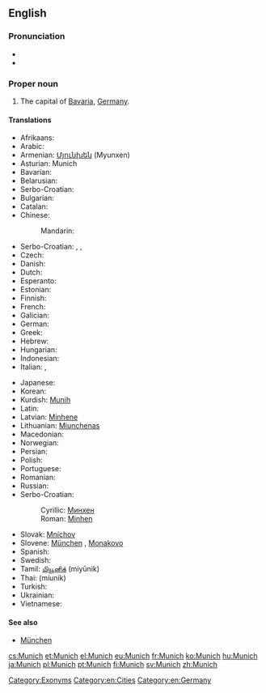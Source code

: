 ==English==

{{wikipedia}}

===Pronunciation===
* {{IPA|/mjuːnɪk/}}
* {{rhymes|uːnɪk}}

===Proper noun===
{{en-proper noun}}

# The capital of [[Bavaria]], [[Germany]].

====Translations====
{{rfc-tsort|duplicate language: Serbo-Croatian}}
{{trans-top|capital of Bavaria}}
* Afrikaans: {{t-|af|München|xs=Afrikaans}}
* Arabic: {{t-|ar|ميونخ|m|tr=myūnix|sc=Arab}}
* Armenian: [[Մյունխեն]] (Myunxen)
* Asturian: Munich
* Bavarian: {{tø|bar|Minga}}
* Belarusian: {{t-|be|Мюнхэн|m|tr=Mjúnxen|xs=Belarusian}}
* Serbo-Croatian: {{t|sh|Minhen|m}}
* Bulgarian: {{t+|bg|Мюнхен|m|tr=Mjúnhen}}
* Catalan: {{t-|ca|Munic|m}}
* Chinese:
*: Mandarin: {{t|cmn|慕尼黑|tr=Mùníhēi|sc=Hani}}
* Serbo-Croatian: {{t|sh|München|m}}, {{t|sh|Monakov|m}}, {{t|sh|Monakovo|n}}
* Czech: {{t+|cs|Mnichov|m}}
* Danish: {{t-|da|München}}
* Dutch: {{t-|nl|Munchen}}
* Esperanto: {{t-|eo|Munkeno}}
* Estonian: {{t+|et|München}}
* Finnish: {{t+|fi|München}}
* French: {{t+|fr|Munich}}
* Galician: {{t-|gl|Munique}}
* German: {{t+|de|München|n}}
* Greek: {{t+|el|Μόναχο|n|tr=mónaxo}}
* Hebrew: {{t-|he|מינכן|tr=Minkhen}}
* Hungarian: {{t+|hu|München}}
* Indonesian: {{t-|id|Muenchen|xs=Indonesian}}
* Italian: {{t-|it|Monaco|f}}, {{t+|it|Monaco di Baviera|f}}
{{trans-mid}}
* Japanese: {{t-|ja|ミュンヘン|tr=Myunhen|sc=Jpan}}
* Korean: {{t-|ko|뮌헨|tr=Mwinhen|sc=Kore}}
* Kurdish: [[Munih]]
* Latin: {{t-|la|Monachium}}
* Latvian: [[Minhene]]
* Lithuanian: [[Miunchenas]]
* Macedonian: {{t-|mk|Минхен|m|tr=Mínhen}}
* Norwegian: {{t+|no|München}}
* Persian: {{t|fa|مونیخ|m|tr=Munix|sc=fa-Arab}}
* Polish: {{t+|pl|Monachium|m}}
* Portuguese: {{t+|pt|Munique|f}}
* Romanian: {{t-|ro|München}}
* Russian: {{t-|ru|Мюнхен|m|tr=Mjúnxen}}
* Serbo-Croatian:
*: Cyrillic: [[Минхен#Serbo-Croatian|Минхен]] {{m}}
*: Roman: [[Minhen#Serbo-Croatian|Minhen]] {{m}}
* Slovak: [[Mníchov]] {{m}}
* Slovene: [[München]] {{m}}, [[Monakovo]] {{n}}
* Spanish: {{t+|es|Múnich|m}}
* Swedish: {{t+|sv|München}}
* Tamil: [[மியூனிக்]] (miyūnik)
* Thai: {{Thai|[[มิวนิก]]}} (míunik)
* Turkish: {{t+|tr|Münih}}
* Ukrainian: {{t-|uk|Мюнхен|m|tr=Mjúnxen|xs=Ukrainian}}
* Vietnamese: {{t-|vi|München|xs=Vietnamese}}
{{trans-bottom}}

====See also====
* [[München]]

[[Category:Exonyms]]
[[Category:en:Cities]]
[[Category:en:Germany]]

[[cs:Munich]]
[[et:Munich]]
[[el:Munich]]
[[eu:Munich]]
[[fr:Munich]]
[[ko:Munich]]
[[hu:Munich]]
[[ja:Munich]]
[[pl:Munich]]
[[pt:Munich]]
[[fi:Munich]]
[[sv:Munich]]
[[zh:Munich]]